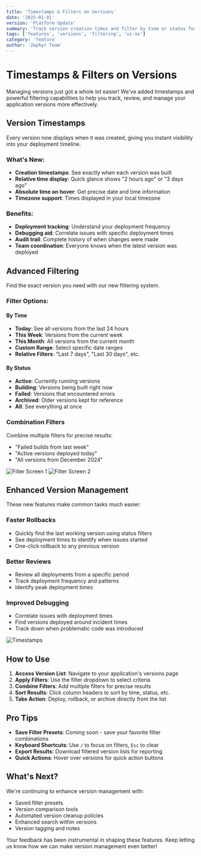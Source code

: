 ```yaml
---
title: 'Timestamps & Filters on Versions'
date: '2025-01-01'
version: 'Platform Update'
summary: 'Track version creation times and filter by time or status for easier version management'
tags: ['features', 'versions', 'filtering', 'ui-ux']
category: 'feature'
author: 'Zephyr Team'
---
```



# Timestamps & Filters on Versions

Managing versions just got a whole lot easier! We've added timestamps and powerful filtering capabilities to help you track, review, and manage your application versions more effectively.

## Version Timestamps

Every version now displays when it was created, giving you instant visibility into your deployment timeline.

### What's New:

- **Creation timestamps**: See exactly when each version was built
- **Relative time display**: Quick glance shows "2 hours ago" or "3 days ago"
- **Absolute time on hover**: Get precise date and time information
- **Timezone support**: Times displayed in your local timezone

### Benefits:

- **Deployment tracking**: Understand your deployment frequency
- **Debugging aid**: Correlate issues with specific deployment times
- **Audit trail**: Complete history of when changes were made
- **Team coordination**: Everyone knows when the latest version was deployed

## Advanced Filtering

Find the exact version you need with our new filtering system.

### Filter Options:

#### By Time

- **Today**: See all versions from the last 24 hours
- **This Week**: Versions from the current week
- **This Month**: All versions from the current month
- **Custom Range**: Select specific date ranges
- **Relative Filters**: "Last 7 days", "Last 30 days", etc.

#### By Status

- **Active**: Currently running versions
- **Building**: Versions being built right now
- **Failed**: Versions that encountered errors
- **Archived**: Older versions kept for reference
- **All**: See everything at once

### Combination Filters

Combine multiple filters for precise results:

- "Failed builds from last week"
- "Active versions deployed today"
- "All versions from December 2024"

<img src={filterScreen1} alt="Filter Screen 1" />
<img src={filterScreen2} alt="Filter Screen 2" />

## Enhanced Version Management

These new features make common tasks much easier:

### Faster Rollbacks

- Quickly find the last working version using status filters
- See deployment times to identify when issues started
- One-click rollback to any previous version

### Better Reviews

- Review all deployments from a specific period
- Track deployment frequency and patterns
- Identify peak deployment times

### Improved Debugging

- Correlate issues with deployment times
- Find versions deployed around incident times
- Track down when problematic code was introduced

<img src={timestamps} alt="Timestamps" />

## How to Use

1. **Access Version List**: Navigate to your application's versions page
2. **Apply Filters**: Use the filter dropdown to select criteria
3. **Combine Filters**: Add multiple filters for precise results
4. **Sort Results**: Click column headers to sort by time, status, etc.
5. **Take Action**: Deploy, rollback, or archive directly from the list

## Pro Tips

- **Save Filter Presets**: Coming soon - save your favorite filter combinations
- **Keyboard Shortcuts**: Use `/` to focus on filters, `Esc` to clear
- **Export Results**: Download filtered version lists for reporting
- **Quick Actions**: Hover over versions for quick action buttons

## What's Next?

We're continuing to enhance version management with:

- Saved filter presets
- Version comparison tools
- Automated version cleanup policies
- Enhanced search within versions
- Version tagging and notes

Your feedback has been instrumental in shaping these features. Keep letting us know how we can make version management even better!
